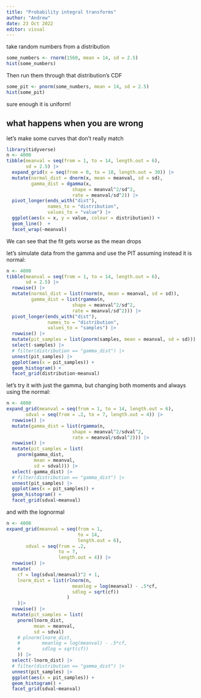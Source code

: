 ```yaml
---
title: "Probability integral transforms"
author: "Andrew"
date: 23 Oct 2022
editor: visual
---
```


take random numbers from a distribution

```r
some_numbers <- rnorm(1560, mean = 14, sd = 2.5)
hist(some_numbers)
```

Then run them through that distribution's CDF

```r
some_pit <- pnorm(some_numbers, mean = 14, sd = 2.5)
hist(some_pit)
```

sure enough it is uniform!

## what happens when you are wrong

let's make some curves that don't really match

```r
library(tidyverse)
n <- 4000
tibble(meanval = seq(from = 1, to = 14, length.out = 6),
       sd = 2.5) |> 
  expand_grid(x = seq(from = 0, to = 18, length.out = 30)) |>
  mutate(normal_dist = dnorm(x, mean = meanval, sd = sd),
         gamma_dist = dgamma(x, 
                        shape = meanval^2/sd^2,
                        rate = meanval/sd^2)) |> 
  pivot_longer(ends_with("dist"), 
               names_to = "distribution",
               values_to = "value") |> 
  ggplot(aes(x = x, y = value, colour = distribution)) + 
  geom_line()  +
  facet_wrap(~meanval)

```

We can see that the fit gets worse as the mean drops

let's simulate data from the gamma and use the PIT assuming instead it is normal:

```r
n <- 4000
tibble(meanval = seq(from = 1, to = 14, length.out = 6),
       sd = 2.5) |> 
  rowwise() |>
  mutate(normal_dist = list(rnorm(n, mean = meanval, sd = sd)),
         gamma_dist = list(rgamma(n, 
                        shape = meanval^2/sd^2,
                        rate = meanval/sd^2))) |> 
  pivot_longer(ends_with("dist"), 
               names_to = "distribution",
               values_to = "samples") |> 
  rowwise() |> 
  mutate(pit_samples = list(pnorm(samples, mean = meanval, sd = sd))) |> 
  select(-samples) |> 
  # filter(distribution == "gamma_dist") |> 
  unnest(pit_samples) |> 
  ggplot(aes(x = pit_samples)) + 
  geom_histogram() + 
  facet_grid(distribution~meanval)
```

let's try it with just the gamma, but changing both moments and always using the normal:

```r
n <- 4000
expand_grid(meanval = seq(from = 1, to = 14, length.out = 6),
       sdval = seq(from = .2, to = 7, length.out = 4)) |> 
  rowwise() |>
  mutate(gamma_dist = list(rgamma(n, 
                        shape = meanval^2/sdval^2,
                        rate = meanval/sdval^2))) |> 
  rowwise() |> 
  mutate(pit_samples = list(
    pnorm(gamma_dist,
          mean = meanval,
          sd = sdval))) |> 
  select(-gamma_dist) |> 
  # filter(distribution == "gamma_dist") |> 
  unnest(pit_samples) |> 
  ggplot(aes(x = pit_samples)) + 
  geom_histogram() + 
  facet_grid(sdval~meanval)
```


and with the lognormal

```r
n <- 4000
expand_grid(meanval = seq(from = 1, 
                          to = 14, 
                          length.out = 6),
       sdval = seq(from = .2, 
                   to = 7, 
                   length.out = 4)) |> 
  rowwise() |>
  mutate(
    cf = log(sdval/meanval)^2 + 1,
    lnorm_dist = list(rlnorm(n, 
                        meanlog = log(meanval) - .5*cf, 
                        sdlog = sqrt(cf))
                      )
    )|> 
  rowwise() |> 
  mutate(pit_samples = list(
    pnorm(lnorm_dist,
          mean = meanval,
          sd = sdval)
    # plnorm(lnorm_dist, 
    #        meanlog = log(meanval) - .5*cf, 
    #        sdlog = sqrt(cf))
    )) |> 
  select(-lnorm_dist) |> 
  # filter(distribution == "gamma_dist") |> 
  unnest(pit_samples) |> 
  ggplot(aes(x = pit_samples)) + 
  geom_histogram() + 
  facet_grid(sdval~meanval)
```

